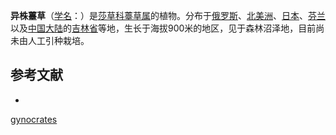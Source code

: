 {{Speciesbox
| name = 异株薹草
| status = 
| status_system = 
| image = Carex gynocrates NRCS-1.jpg
| genus = Carex
| species = gynocrates
| authority = Wormskj.
}}

'''异株薹草'''（[[学名|学名]]：{{lang|la|''Carex gynocrates''}}）是[[莎草科|莎草科]][[薹草属|薹草属]]的植物。分布于[[俄罗斯|俄罗斯]]、[[北美洲|北美洲]]、[[日本|日本]]、[[芬兰|芬兰]]以及[[中国大陆|中国大陆]]的[[吉林省|吉林省]]等地，生长于海拔900米的地区，见于森林沼泽地，目前尚未由人工引种栽培。

== 参考文献 ==
<div class="references-small">
* {{cite web| url =http://www.bioinfo.cn/db05/KmzwSpecies.php?action=view&id=6685| title =异株薹草| work =《中国高等植物数据库全库》| publisher =中国科学院微生物研究所| author =昆明植物研究所| accessdate =2009-02-24| deadurl =yes| archiveurl =https://web.archive.org/web/20160305075749/http://www.bioinfo.cn/db05/KmzwSpecies.php?action=view&id=6685| archivedate =2016-03-05}}
</div>
{{Taxonbar|from=Q4338333}}

{{DEFAULTSORT:Carex gynocrates}}
[[Category:薹草属|gynocrates]]


{{Carex-stub}}